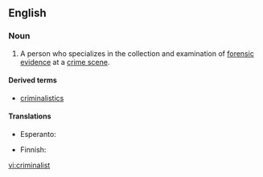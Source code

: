 ==English==

===Noun===
{{en-noun}}

#{{US}} A person who specializes in the collection and examination of [[forensic]] [[evidence]] at a [[crime scene]].

====Derived terms====
* [[criminalistics]]

====Translations====
{{trans-top}}
* Esperanto: {{t|eo|kriminalisto}}
{{trans-mid}}
* Finnish: {{t-|fi|rikostutkija}}
{{trans-bottom}}

[[vi:criminalist]]